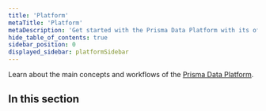 ```yaml
---
title: 'Platform'
metaTitle: 'Platform'
metaDescription: 'Get started with the Prisma Data Platform with its official documentation, and learn more about its features with reference documentation, guides, and more.'
hide_table_of_contents: true
sidebar_position: 0
displayed_sidebar: platformSidebar
---
```


<TopBlock>

Learn about the main concepts and workflows of the [Prisma Data Platform](https://console.prisma.io/login).

</TopBlock>

## In this section

<Subsections depth="3" />
